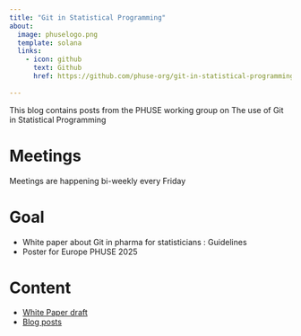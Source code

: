 ```yaml
---
title: "Git in Statistical Programming"
about:
  image: phuselogo.png
  template: solana
  links:
    - icon: github
      text: Github
      href: https://github.com/phuse-org/git-in-statistical-programming
      
---
```


This blog contains posts from the PHUSE working group on The use of Git in Statistical Programming

# Meetings

Meetings are happening bi-weekly every Friday

# Goal

- White paper about Git in pharma for statisticians : Guidelines
- Poster for Europe PHUSE 2025

# Content

- [White Paper draft](white-paper/index.html)
- [Blog posts](posts.qmd)